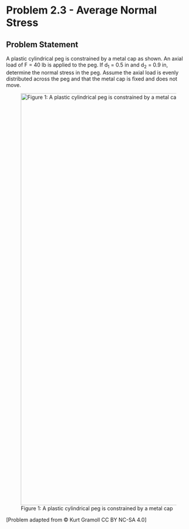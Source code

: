 # Problem 2.3 - Average Normal Stress {.unnumbered}

## Problem Statement

A plastic cylindrical peg is constrained by a metal cap as shown. An axial load of F = 40 lb is applied to the peg. If d<sub>1</sub> = 0.5 in and d<sub>2</sub> = 0.9 in, determine the normal stress in the peg. Assume the axial load is evenly distributed across the peg and that the metal cap is fixed and does not move.

![Figure 1: A plastic cylindrical peg is constrained by a metal cap](images/144.png){fig-alt="Picture with a cylindrical peg constrained by a metal cap with a force applied to the plastic peg." width="1120"}

\[Problem adapted from © Kurt Gramoll CC BY NC-SA 4.0\]
